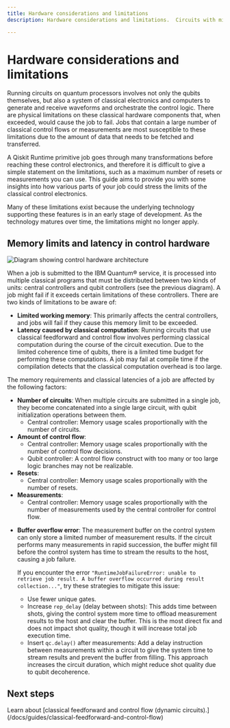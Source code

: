 ```yaml
---
title: Hardware considerations and limitations
description: Hardware considerations and limitations.  Circuits with mid-circuit measurements and dynamic circuits are most likely to hit these limits.

---
```

# Hardware considerations and limitations

Running circuits on quantum processors involves not only the qubits themselves, but also a system of classical electronics and computers to generate and receive waveforms and orchestrate the control logic. There are physical limitations on these classical hardware components that, when exceeded, would cause the job to fail. Jobs that contain a large number of classical control flows or measurements are most susceptible to these limitations due to the amount of data that needs to be fetched and transferred.

A Qiskit Runtime primitive job goes through many transformations before reaching these control electronics, and therefore it is difficult to give a simple statement on the limitations, such as a maximum number of resets or measurements you can use. This guide aims to provide you with some insights into how various parts of your job could stress the limits of the classical control electronics.

Many of these limitations exist because the underlying technology supporting these features is in an early stage of development. As the technology matures over time, the limitations might no longer apply.


## Memory limits and latency in control hardware

![Diagram showing control hardware architecture](/docs/images/guides/dynamic-circuits-considerations/rta-architecture.avif)

When a job is submitted to the IBM Quantum&reg; service, it is processed into multiple classical programs that must be distributed between two kinds of units: central controllers and qubit controllers (see the previous diagram). A job might fail if it exceeds certain limitations of these controllers. There are two kinds of limitations to be aware of:

- **Limited working memory**: This primarily affects the central controllers, and jobs will fail if they cause this memory limit to be exceeded.
- **Latency caused by classical computation**: Running circuits that use classical feedforward and control flow involves performing classical computation during the course of the circuit execution. Due to the limited coherence time of qubits, there is a limited time budget for performing these computations. A job may fail at compile time if the compilation detects that the classical computation overhead is too large.

The memory requirements and classical latencies of a job are affected by the following factors:

- **Number of circuits**: When multiple circuits are submitted in a single job, they become concatenated into a single large circuit, with qubit initialization operations between them. 
  - Central controller: Memory usage scales proportionally with the number of circuits.
- **Amount of control flow**:
  - Central controller: Memory usage scales proportionally with the number of control flow decisions.
  - Qubit controller: A control flow construct with too many or too large logic branches may not be realizable.
- **Resets**:
  - Central controller: Memory usage scales proportionally with the number of resets.
- **Measurements**:
  - Central controller: Memory usage scales proportionally with the number of measurements used by the central controller for control flow.

<span id="buffer-overflow"></span>
- **Buffer overflow error**: The measurement buffer on the control system can only store a limited number of measurement results. If the circuit performs many measurements in rapid succession, the buffer might fill before the control system has time to stream the results to the host, causing a job failure.

  If you encounter the error `"RuntimeJobFailureError: unable to retrieve job result. A buffer overflow occurred during result collection..."`, try these strategies to mitigate this issue:
  - Use fewer unique gates.
  - Increase `rep_delay` (delay between shots): This adds time between shots, giving the control system more time to offload measurement results to the host and clear the buffer. This is the most direct fix and does not impact shot quality, though it will increase total job execution time.
  - Insert `qc.delay()` after measurements: Add a delay instruction between measurements within a circuit to give the system time to stream results and prevent the buffer from filling.
     <Admonition type="note">
      This approach increases the circuit duration, which might reduce shot quality due to qubit decoherence.
     </Admonition>

## Next steps

<Admonition type="tip" title="Recommendations">
 Learn about [classical feedforward and control flow (dynamic circuits).](/docs/guides/classical-feedforward-and-control-flow)
</Admonition>


